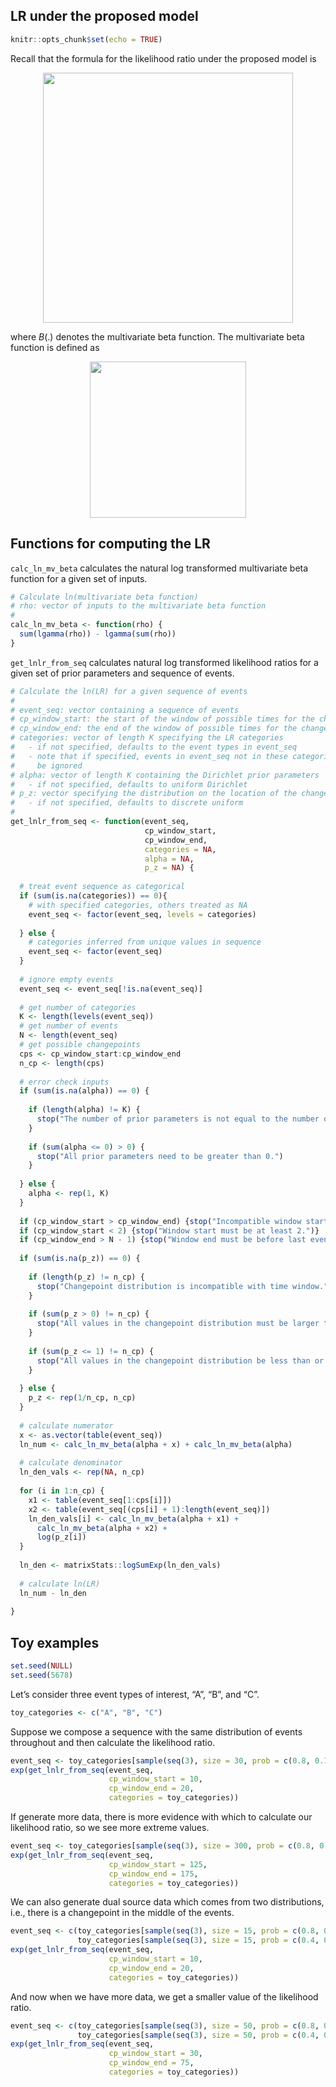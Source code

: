 ## LR under the proposed model

```r
knitr::opts_chunk$set(echo = TRUE)
```

Recall that the formula for the likelihood ratio under the proposed model is

<p align="center">
<img src="unknown_changepoint_formula.png" width="400">
</p>
where $B(.)$ denotes the multivariate beta function.
The multivariate beta function is defined as

<p align="center">
<img src="mv_beta.png" width="250">
</p>

## Functions for computing the LR

`calc_ln_mv_beta` calculates the natural log transformed multivariate beta function for a given set of inputs.

```r

# Calculate ln(multivariate beta function)
# rho: vector of inputs to the multivariate beta function
#
calc_ln_mv_beta <- function(rho) {
  sum(lgamma(rho)) - lgamma(sum(rho))
}
```


`get_lnlr_from_seq` calculates natural log transformed likelihood ratios for a given set of prior parameters and sequence of events.

```r

# Calculate the ln(LR) for a given sequence of events
#
# event_seq: vector containing a sequence of events
# cp_window_start: the start of the window of possible times for the changepoint
# cp_window_end: the end of the window of possible times for the changepoint
# categories: vector of length K specifying the LR categories
#   - if not specified, defaults to the event types in event_seq
#   - note that if specified, events in event_seq not in these categories will 
#     be ignored
# alpha: vector of length K containing the Dirichlet prior parameters
#   - if not specified, defaults to uniform Dirichlet
# p_z: vector specifying the distribution on the location of the changepoint
#   - if not specified, defaults to discrete uniform
#
get_lnlr_from_seq <- function(event_seq,
                              cp_window_start,
                              cp_window_end,
                              categories = NA,
                              alpha = NA,
                              p_z = NA) {
  
  # treat event sequence as categorical
  if (sum(is.na(categories)) == 0){
    # with specified categories, others treated as NA
    event_seq <- factor(event_seq, levels = categories)
    
  } else {
    # categories inferred from unique values in sequence
    event_seq <- factor(event_seq)
  }
  
  # ignore empty events
  event_seq <- event_seq[!is.na(event_seq)]
  
  # get number of categories
  K <- length(levels(event_seq))
  # get number of events
  N <- length(event_seq)
  # get possible changepoints
  cps <- cp_window_start:cp_window_end
  n_cp <- length(cps)
  
  # error check inputs
  if (sum(is.na(alpha)) == 0) {
    
    if (length(alpha) != K) {
      stop("The number of prior parameters is not equal to the number of categories.")
    }
    
    if (sum(alpha <= 0) > 0) {
      stop("All prior parameters need to be greater than 0.")
    }
    
  } else {
    alpha <- rep(1, K)
  }
  
  if (cp_window_start > cp_window_end) {stop("Incompatible window start/end indices.")}
  if (cp_window_start < 2) {stop("Window start must be at least 2.")}
  if (cp_window_end > N - 1) {stop("Window end must be before last event index.")}
  
  if (sum(is.na(p_z)) == 0) {
    
    if (length(p_z) != n_cp) {
      stop("Changepoint distribution is incompatible with time window.")
    }
    
    if (sum(p_z > 0) != n_cp) {
      stop("All values in the changepoint distribution must be larger than 0.")
    }
    
    if (sum(p_z <= 1) != n_cp) {
      stop("All values in the changepoint distribution be less than or equal to 1.")
    }
    
  } else {
    p_z <- rep(1/n_cp, n_cp)
  }
  
  # calculate numerator
  x <- as.vector(table(event_seq))
  ln_num <- calc_ln_mv_beta(alpha + x) + calc_ln_mv_beta(alpha)
  
  # calculate denominator
  ln_den_vals <- rep(NA, n_cp)
  
  for (i in 1:n_cp) {
    x1 <- table(event_seq[1:cps[i]])
    x2 <- table(event_seq[(cps[i] + 1):length(event_seq)])
    ln_den_vals[i] <- calc_ln_mv_beta(alpha + x1) + 
      calc_ln_mv_beta(alpha + x2) +
      log(p_z[i])
  }
  
  ln_den <- matrixStats::logSumExp(ln_den_vals)
  
  # calculate ln(LR)
  ln_num - ln_den
  
}

```

## Toy examples

```r
set.seed(NULL)
set.seed(5678)
```

Let's consider three event types of interest, "A", "B", and "C".

```r
toy_categories <- c("A", "B", "C")
```

Suppose we compose a sequence with the same distribution of events throughout and then calculate the likelihood ratio.

```r
event_seq <- toy_categories[sample(seq(3), size = 30, prob = c(0.8, 0.1, 0.1), replace = T)]
exp(get_lnlr_from_seq(event_seq, 
                      cp_window_start = 10, 
                      cp_window_end = 20, 
                      categories = toy_categories))
```

If generate more data, there is more evidence with which to calculate our likelihood ratio, so we see more extreme values.
```r
event_seq <- toy_categories[sample(seq(3), size = 300, prob = c(0.8, 0.1, 0.1), replace = T)]
exp(get_lnlr_from_seq(event_seq, 
                      cp_window_start = 125, 
                      cp_window_end = 175,
                      categories = toy_categories))
```


We can also generate dual source data which comes from two distributions, i.e., there is a changepoint in the middle of the events.
```r
event_seq <- c(toy_categories[sample(seq(3), size = 15, prob = c(0.8, 0.1, 0.1), replace = T)],
               toy_categories[sample(seq(3), size = 15, prob = c(0.4, 0.1, 0.5), replace = T)])
exp(get_lnlr_from_seq(event_seq, 
                      cp_window_start = 10, 
                      cp_window_end = 20,
                      categories = toy_categories))
```

And now when we have more data, we get a smaller value of the likelihood ratio.
```r
event_seq <- c(toy_categories[sample(seq(3), size = 50, prob = c(0.8, 0.1, 0.1), replace = T)],
               toy_categories[sample(seq(3), size = 50, prob = c(0.4, 0.1, 0.5), replace = T)])
exp(get_lnlr_from_seq(event_seq, 
                      cp_window_start = 30, 
                      cp_window_end = 75,
                      categories = toy_categories))
```

